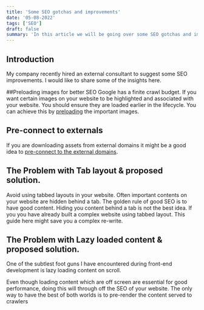 ```yaml
---
title: 'Some SEO gotchas and improvements'
date: '05-08-2022'
tags: ['SEO']
draft: false
summary: 'In this article we will be going over some SEO gotchas and improvments'
---
```


## Introduction

My company recently hired an external consultant to suggest some SEO improvements. I would like to share some of the insights here.

##Preloading images for better SEO
Google has a finite crawl budget. If you want certain images on your website to be highlighted and associated with your website. You should ensure they are loaded earlier in the lifecycle. You can achieve this by [preloading](https://web.dev/preload-responsive-images/) the important images.

## Pre-connect to externals

If you are downloading assets from external domains it might be a good idea to [pre-connect to the external domains](https://web.dev/preconnect-and-dns-prefetch/).

## The Problem with Tab layout & proposed solution.

Avoid using tabbed layouts in your website. Often important contents on your website are hidden behind a tab. The golden rule of good SEO is to have good content. Hiding you content behind a tab is not the best idea. If you you have already built a complex website using tabbed layout. This guide here might save you a complex re-write.

## The Problem with Lazy loaded content & proposed solution.

One of the subtlest foot guns I have encountered during front-end development is lazy loading content on scroll.

Even though loading content which are off screen are essential for good performance, doing this will through off the SEO of your website. The only way to have the best of both worlds is to pre-render the content served to crawlers
